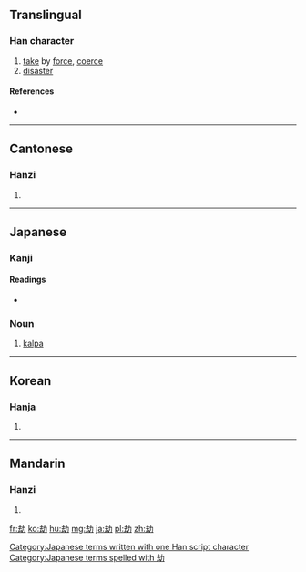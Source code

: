 {{also|刦}}
==Translingual==

===Han character===
{{Han char|rn=19|rad=力|as=05|sn=7|four=4772<sub>0</sub>|canj=土戈大尸 (GIKS), X土戈大尸 (XGIKS)|ids=⿰[[去]][[力]]}}

# [[take]] by [[force]], [[coerce]]
# [[disaster]]

====References====
* {{Han ref|kx=0146.300|dkj=02316|dj=0331.030|hdz=10367.120|uh=52AB|ud=21163|bh=A754|bd=42836}}

----

==Cantonese==

===Hanzi===
{{yue-hanzi|jyut=|y=gip3}}

# {{defn|lang=yue|sort=力05}}

----

==Japanese==

===Kanji===
{{ja-kanji|grade=|rs=力05}}

====Readings====
* {{ja-readings|goon=[[こう]] (kō)|kanon=[[きょう]] (kyō)|kanyoon=[[ごう]] (gō)|kun=[[おびやかす]] (obiyakasu)}}

===Noun===
{{ja-noun|k|hira=こう|rom=kō}}

# {{context|Buddhism|lang=ja|sort=こう}} [[kalpa]]

[[Category:Japanese terms written with one Han script character]]
[[Category:Japanese terms spelled with 劫]]
----

==Korean==

===Hanja===
{{ko-hanja|hangeul=겁|rv=geop|mr=kŏp}}

# {{defn|lang=ko|sort=力05}}

----

==Mandarin==

===Hanzi===
{{cmn-hanzi|pin=[[jié]] ([[jie2]])|wg=chieh<sup>2</sup>}}

# {{defn|lang=cmn|sort=力05}}

[[fr:劫]]
[[ko:劫]]
[[hu:劫]]
[[mg:劫]]
[[ja:劫]]
[[pl:劫]]
[[zh:劫]]